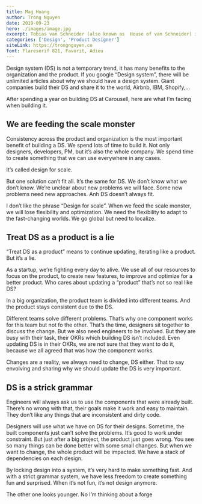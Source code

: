 ```yaml
---
title: Mag Huang
author: Trong Nguyen
date: 2019-09-23
hero: ./images/image.jpg
excerpt: Tobias van Schneider (also known as  House of van Schneider) is an award-winning designer born in Germany, raised in Austria and currently living in Stockholm  New York.
categories: ['Design', 'Product Designer']
siteLink: https://trongnguyen.co
font: Flareserif 821, Favorit, Adieu
---
```


Design system (DS) is not a temporary trend, it has many benefits to the organization and the product. If you google “Design system”, there will be unlimited articles about why we should have a design system. Giant companies build their DS and share it to the world, Airbnb, IBM,  Shopify,…

After spending a year on building DS at Carousell, here are what I’m facing when building it.

## We are feeding the scale monster
Consistency across the product and organization is the most important benefit of building a DS. We spend lots of time to build it. Not only designers, developers, PM, but it’s also the whole company. We spend time to create something that we can use everywhere in any cases.

It’s called design for scale.

But one solution can’t fit all. It’s the same for DS.
We don’t know what we don’t know. We’re unclear about new problems we will face. Some new problems need new approaches. Anh DS doesn’t always fit.

I don’t like the phrase “Design for scale”. When we feed the scale monster, we will lose flexibility and optimization. We need the flexibility to adapt to the fast-changing worlds. We go global but need to localize.

## Treat DS as a product is a lie
“Treat DS as a product” means to continue updating, iterating like a product. But it’s a lie.

As a startup, we’re fighting every day to alive. We use all of our resources to focus on the product, to create new features, to improve and optimize for a better product. Who cares about updating a “product” that’s not so real like DS?

In a big organization, the product team is divided into different teams. And the product stays consistent due to the DS.

Different teams solve different problems. That’s why one component works for this team but not fo the other. That’s the time, designers sit together to discuss the change. But we also need engineers to be involved. But they are busy with their task, their OKRs which building DS isn’t included. Even updating DS is in their OKRs, we are not sure that they want to do it, because we all agreed that was how the component works.

Changes are a reality, we always need to change, DS either.
That to say envolving and sharing why we should update the DS is very important.

## DS is a strick grammar
Engineers will always ask us to use the components that were already built. There’s no wrong with that, their goals make it work and easy to maintain. They don’t like any things that are inconsistent and dirty code.

Designers will use what we have on DS for their designs. Sometime, the built components just can’t solve the problems. It’s good to work under constraint. But just after a big project, the product just goes wrong. You see so many things can be done better with some small changes. But when we want to change, the whole product will be impacted. We have a stack of dependencies on each design.

By locking design into a system, it’s very hard to make something fast. And with a strict grammar system, we have less freedom to create something fun and surprised. When it’s not fun, it’s not design anymore.

The other one looks younger. No I’m thinking about a forge

